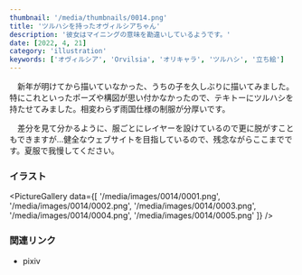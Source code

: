 ```yaml
---
thumbnail: '/media/thumbnails/0014.png'
title: 'ツルハシを持ったオヴィルシアちゃん'
description: '彼女はマイニングの意味を勘違いしているようです。'
date: [2022, 4, 21]
category: 'illustration'
keywords: ['オヴィルシア', 'Orvilsia', 'オリキャラ', 'ツルハシ', '立ち絵']
---
```


　新年が明けてから描いていなかった、うちの子を久しぶりに描いてみました。特にこれといったポーズや構図が思い付かなかったので、テキトーにツルハシを持たせてみました。相変わらず雨国仕様の制服が分厚いです。

　差分を見て分かるように、服ごとにレイヤーを設けているので更に脱がすこともできますが…健全なウェブサイトを目指しているので、残念ながらここまでです。夏服で我慢してください。

### イラスト

<PictureGallery data={[
    '/media/images/0014/0001.png',
    '/media/images/0014/0002.png',
    '/media/images/0014/0003.png',
    '/media/images/0014/0004.png',
    '/media/images/0014/0005.png'
]} />

### 関連リンク

- <Link href='https://www.pixiv.net/artworks/97776346'>pixiv</Link>
